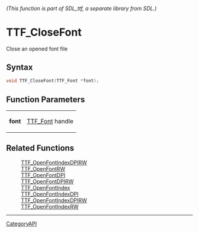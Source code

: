 ====== (This function is part of SDL_ttf, a separate library from SDL.) ======
= TTF_CloseFont =

Close an opened font file 

== Syntax ==

<syntaxhighlight lang='c'>
void TTF_CloseFont(TTF_Font *font);
</syntaxhighlight>

== Function Parameters ==

{|
|'''font'''
|[[TTF_Font]] handle
|}

== Related Functions ==

:[[TTF_OpenFontIndexDPIRW]]
:[[TTF_OpenFontRW]]
:[[TTF_OpenFontDPI]]
:[[TTF_OpenFontDPIRW]]
:[[TTF_OpenFontIndex]]
:[[TTF_OpenFontIndexDPI]]
:[[TTF_OpenFontIndexDPIRW]]
:[[TTF_OpenFontIndexRW]]

----
[[CategoryAPI]]


